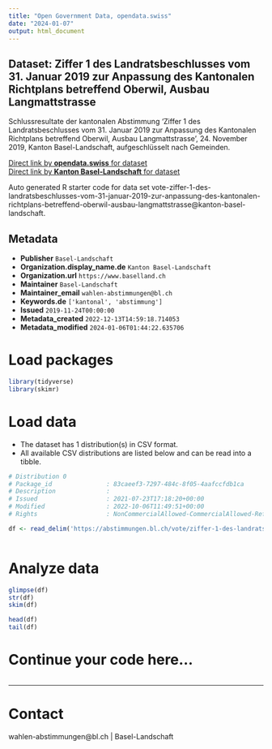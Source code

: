 ```yaml
---
title: "Open Government Data, opendata.swiss"
date: "2024-01-07"
output: html_document
---
```


## Dataset: Ziffer 1 des Landratsbeschlusses vom 31. Januar 2019 zur Anpassung des Kantonalen Richtplans betreffend Oberwil, Ausbau Langmattstrasse

Schlussresultate der kantonalen Abstimmung 'Ziffer 1 des Landratsbeschlusses vom 31. Januar 2019 zur Anpassung des Kantonalen Richtplans betreffend Oberwil, Ausbau Langmattstrasse	', 24. November 2019, Kanton Basel-Landschaft, aufgeschlüsselt nach Gemeinden.

[Direct link by **opendata.swiss** for dataset](https://opendata.swiss/de/dataset/ziffer-1-des-landratsbeschlusses-vom-31-januar-2019-zur-anpassung-des-kantonalen-richtplans-bet)<br>
[Direct link by **Kanton Basel-Landschaft** for dataset](https://abstimmungen.bl.ch/vote/ziffer-1-des-landratsbeschlusses-vom-31-januar-2019-zur-anpassung-des-kantonalen-richtplans-betreffend-oberwil-ausbau-langmattstrasse/data)

Auto generated R starter code for data set vote-ziffer-1-des-landratsbeschlusses-vom-31-januar-2019-zur-anpassung-des-kantonalen-richtplans-betreffend-oberwil-ausbau-langmattstrasse@kanton-basel-landschaft.

## Metadata

- **Publisher** `Basel-Landschaft`
- **Organization.display_name.de** `Kanton Basel-Landschaft`
- **Organization.url** `https://www.baselland.ch`
- **Maintainer** `Basel-Landschaft`
- **Maintainer_email** `wahlen-abstimmungen@bl.ch`
- **Keywords.de** `['kantonal', 'abstimmung']`
- **Issued** `2019-11-24T00:00:00`
- **Metadata_created** `2022-12-13T14:59:18.714053`
- **Metadata_modified** `2024-01-06T01:44:22.635706`


# Load packages

```r

library(tidyverse)
library(skimr)

```

# Load data

-   The dataset has 1 distribution(s) in CSV format.
-   All available CSV distributions are listed below and can be read into a tibble.

```r

# Distribution 0
# Package_id               : 83caeef3-7297-484c-8f05-4aafccfdb1ca
# Description              : 
# Issued                   : 2021-07-23T17:18:20+00:00
# Modified                 : 2022-10-06T11:49:51+00:00
# Rights                   : NonCommercialAllowed-CommercialAllowed-ReferenceRequired

df <- read_delim('https://abstimmungen.bl.ch/vote/ziffer-1-des-landratsbeschlusses-vom-31-januar-2019-zur-anpassung-des-kantonalen-richtplans-betreffend-oberwil-ausbau-langmattstrasse/data-csv')



```

# Analyze data

```r

glimpse(df)
str(df)
skim(df)

head(df)
tail(df)

```

# Continue your code here...

```r

```

------------------------------------------------------------------------

# Contact

wahlen-abstimmungen@bl.ch | Basel-Landschaft
